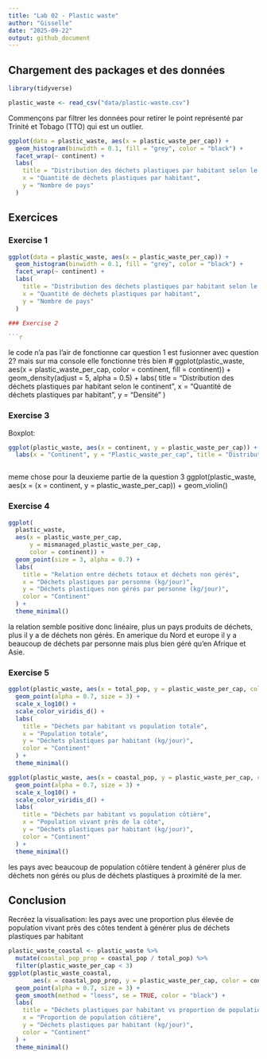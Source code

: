 ```yaml
---
title: "Lab 02 - Plastic waste"
author: "Gisselle"
date: "2025-09-22"
output: github_document
---
```


## Chargement des packages et des données

```r
library(tidyverse) 
```

```r
plastic_waste <- read_csv("data/plastic-waste.csv")
```

Commençons par filtrer les données pour retirer le point représenté par Trinité et Tobago (TTO) qui est un outlier.

```r
ggplot(data = plastic_waste, aes(x = plastic_waste_per_cap)) +
  geom_histogram(binwidth = 0.1, fill = "grey", color = "black") +
  facet_wrap(~ continent) +
  labs(
    title = "Distribution des déchets plastiques par habitant selon le continent",
    x = "Quantité de déchets plastiques par habitant",
    y = "Nombre de pays"
  )
```


## Exercices

### Exercise 1

```r

ggplot(data = plastic_waste, aes(x = plastic_waste_per_cap)) +
  geom_histogram(binwidth = 0.1, fill = "grey", color = "black") +
  facet_wrap(~ continent) +
  labs(
    title = "Distribution des déchets plastiques par habitant selon le continent",
    x = "Quantité de déchets plastiques par habitant",
    y = "Nombre de pays"
  )

### Exercise 2

```r

```

le code n'a pas l'air de fonctionne car question 1 est fusionner avec question 2? mais sur ma console elle fonctionne très bien # ggplot(plastic_waste, aes(x = plastic_waste_per_cap, color = continent, fill = continent)) +
  geom_density(adjust = 5, alpha = 0.5) + 
  labs(
    title = "Distribution des déchets plastiques par habitant selon le continent",
    x = "Quantité de déchets plastiques par habitant",
    y = "Densité"
  )

### Exercise 3

Boxplot:

```r

ggplot(plastic_waste, aes(x = continent, y = plastic_waste_per_cap)) + geom_boxplot() +
  labs(x = "Continent", y = "Plastic_waste_per_cap", title = "Distribution des déchets plastiques par habitant selon le continent")



```

meme chose pour la deuxieme partie de la question 3 ggplot(plastic_waste, aes(x = (x = continent, y = plastic_waste_per_cap)) +
  geom_violin()

### Exercise 4


```r

ggplot(
  plastic_waste, 
  aes(x = plastic_waste_per_cap, 
      y = mismanaged_plastic_waste_per_cap, 
      color = continent)) +
  geom_point(size = 3, alpha = 0.7) + 
  labs(
    title = "Relation entre déchets totaux et déchets non gérés",
    x = "Déchets plastiques par personne (kg/jour)",
    y = "Déchets plastiques non gérés par personne (kg/jour)",
    color = "Continent"
  ) +
  theme_minimal()

```

la relation semble positive donc linéaire, plus un pays produits de déchets, plus il y a de déchets non gérés. En amerique du Nord et europe il y a beaucoup de déchets par personne mais plus bien géré qu'en Afrique et Asie. 

### Exercise 5


```r
ggplot(plastic_waste, aes(x = total_pop, y = plastic_waste_per_cap, color = continent)) +
  geom_point(alpha = 0.7, size = 3) +
  scale_x_log10() +
  scale_color_viridis_d() +
  labs(
    title = "Déchets par habitant vs population totale",
    x = "Population totale",
    y = "Déchets plastiques par habitant (kg/jour)",
    color = "Continent"
  ) +
  theme_minimal()

```

```r
ggplot(plastic_waste, aes(x = coastal_pop, y = plastic_waste_per_cap, color = continent)) +
  geom_point(alpha = 0.7, size = 3) +
  scale_x_log10() +
  scale_color_viridis_d() +
  labs(
    title = "Déchets par habitant vs population côtière",
    x = "Population vivant près de la côte",
    y = "Déchets plastiques par habitant (kg/jour)",
    color = "Continent"
  ) +
  theme_minimal()

```

les pays avec beaucoup de population côtière tendent à générer plus de déchets non gérés ou plus de déchets plastiques à proximité de la mer.

## Conclusion

Recréez la visualisation: les pays avec une proportion plus élevée de population vivant près des côtes tendent à générer plus de déchets plastiques par habitant

```r
plastic_waste_coastal <- plastic_waste %>% 
  mutate(coastal_pop_prop = coastal_pop / total_pop) %>%
  filter(plastic_waste_per_cap < 3)
ggplot(plastic_waste_coastal, 
       aes(x = coastal_pop_prop, y = plastic_waste_per_cap, color = continent)) +
  geom_point(alpha = 0.7, size = 3) +
  geom_smooth(method = "loess", se = TRUE, color = "black") +
  labs(
    title = "Déchets plastiques par habitant vs proportion de population côtière",
    x = "Proportion de population côtière",
    y = "Déchets plastiques par habitant (kg/jour)",
    color = "Continent"
  ) +
  theme_minimal()

```
